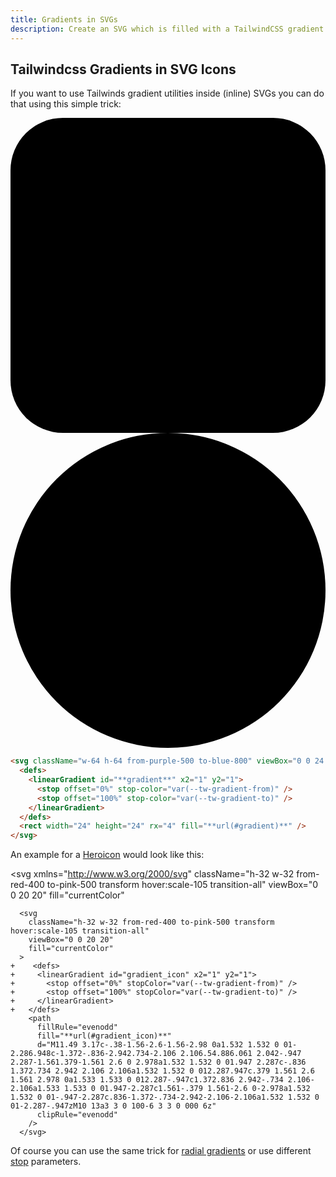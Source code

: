 ```yaml
---
title: Gradients in SVGs
description: Create an SVG which is filled with a TailwindCSS gradient.
---
```


## Tailwindcss Gradients in SVG Icons

If you want to use Tailwinds gradient utilities inside (inline) SVGs you can do that using this simple trick:

<div className="flex items-center space-x-8">
  <svg
    className="w-24 h-24 from-purple-500 to-blue-800 transform hover:scale-105 transition-all"
    viewBox="0 0 24 24"
  >
    <defs>
      <linearGradient id="gradient" x2="1" y2="1">
        <stop offset="0%" stopColor="var(--tw-gradient-from)" />
        <stop offset="100%" stopColor="var(--tw-gradient-to)" />
      </linearGradient>
    </defs>
    <rect width="24" height="24" rx="4" fill="url(#gradient)" />
  </svg>
  <svg
    className="w-24 h-24 from-green-500 to-teal-500 transform hover:scale-105 transition-all"
    viewBox="0 0 24 24"
  >
    <defs>
      <linearGradient id="gradient" x2="1" y2="1">
        <stop offset="0%" stopColor="var(--tw-gradient-from)" />
        <stop offset="100%" stopColor="var(--tw-gradient-to)" />
      </linearGradient>
    </defs>
    <circle cx="12" cy="12" r="12" fill="url(#gradient)" />
  </svg>
</div>

```html
<svg className="w-64 h-64 from-purple-500 to-blue-800" viewBox="0 0 24 24">
  <defs>
    <linearGradient id="**gradient**" x2="1" y2="1">
      <stop offset="0%" stop-color="var(--tw-gradient-from)" />
      <stop offset="100%" stop-color="var(--tw-gradient-to)" />
    </linearGradient>
  </defs>
  <rect width="24" height="24" rx="4" fill="**url(#gradient)**" />
</svg>
```

An example for a [Heroicon](https://heroicons.com) would look like this:

<svg
  xmlns="http://www.w3.org/2000/svg"
  className="h-32 w-32 from-red-400 to-pink-500 transform hover:scale-105 transition-all"
  viewBox="0 0 20 20"
  fill="currentColor"
>
  <defs>
    <linearGradient id="gradient_icon" x2="1" y2="1">
      <stop offset="0%" stopColor="var(--tw-gradient-from)" />
      <stop offset="100%" stopColor="var(--tw-gradient-to)" />
    </linearGradient>
  </defs>
  <path
    fillRule="evenodd"
    fill="url(#gradient_icon)"
    d="M11.49 3.17c-.38-1.56-2.6-1.56-2.98 0a1.532 1.532 0 01-2.286.948c-1.372-.836-2.942.734-2.106 2.106.54.886.061 2.042-.947 2.287-1.561.379-1.561 2.6 0 2.978a1.532 1.532 0 01.947 2.287c-.836 1.372.734 2.942 2.106 2.106a1.532 1.532 0 012.287.947c.379 1.561 2.6 1.561 2.978 0a1.533 1.533 0 012.287-.947c1.372.836 2.942-.734 2.106-2.106a1.533 1.533 0 01.947-2.287c1.561-.379 1.561-2.6 0-2.978a1.532 1.532 0 01-.947-2.287c.836-1.372-.734-2.942-2.106-2.106a1.532 1.532 0 01-2.287-.947zM10 13a3 3 0 100-6 3 3 0 000 6z"
    clipRule="evenodd"
  />
</svg>

```diff-html
  <svg
    className="h-32 w-32 from-red-400 to-pink-500 transform hover:scale-105 transition-all"
    viewBox="0 0 20 20"
    fill="currentColor"
  >
+    <defs>
+     <linearGradient id="gradient_icon" x2="1" y2="1">
+       <stop offset="0%" stopColor="var(--tw-gradient-from)" />
+       <stop offset="100%" stopColor="var(--tw-gradient-to)" />
+     </linearGradient>
+   </defs>
    <path
      fillRule="evenodd"
      fill="**url(#gradient_icon)**"
      d="M11.49 3.17c-.38-1.56-2.6-1.56-2.98 0a1.532 1.532 0 01-2.286.948c-1.372-.836-2.942.734-2.106 2.106.54.886.061 2.042-.947 2.287-1.561.379-1.561 2.6 0 2.978a1.532 1.532 0 01.947 2.287c-.836 1.372.734 2.942 2.106 2.106a1.532 1.532 0 012.287.947c.379 1.561 2.6 1.561 2.978 0a1.533 1.533 0 012.287-.947c1.372.836 2.942-.734 2.106-2.106a1.533 1.533 0 01.947-2.287c1.561-.379 1.561-2.6 0-2.978a1.532 1.532 0 01-.947-2.287c.836-1.372-.734-2.942-2.106-2.106a1.532 1.532 0 01-2.287-.947zM10 13a3 3 0 100-6 3 3 0 000 6z"
      clipRule="evenodd"
    />
  </svg>
```

Of course you can use the same trick for [radial gradients](https://developer.mozilla.org/en-US/docs/Web/SVG/Element/radialGradient) or use different [stop](https://developer.mozilla.org/en-US/docs/Web/SVG/Element/stop) parameters.

